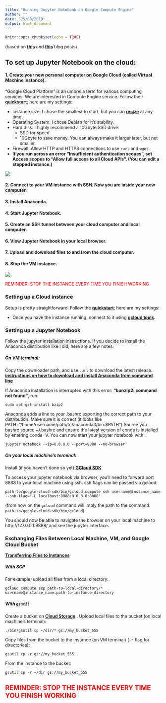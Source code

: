 ```yaml
---
title: "Running Jupyter Notebook on Google Compute Engine"
author: ""
date: "25/08/2019"
output: html_document
---
```


<link rel="stylesheet" href="styles.css" type="text/css">

```r
knitr::opts_chunk$set(echo = TRUE)
```


(based on __[this](https://alexanderwaldin.github.io/jupyter-notebook-rstudio-cloud.html)__ and __[this](https://stharrold.github.io/20151208-ipynb-on-gce-from-chrome.html#fn:lsof-kill)__ blog posts)


## To set up Jupyter Notebook on the cloud:



#### 1. Create your new personal computer on Google Cloud (called Virtual Machine instance).
"Google Cloud Platform" is an umbrella term for various computing services. We are interested in Compute Engine service. Follow their __[quickstart](https://cloud.google.com/compute/docs/quickstart-linux)__; here are my settings:

* Instance size: I chose the smallest to start, but you can __[resize](https://cloud.google.com/compute/docs/instances/changing-machine-type-of-stopped-instance)__ at any time.
* Operating System: I chose Debian for it's stability.
* Hard disk: I highly recommend a 10Gbyte SSD drive: 
  * SSD for speed.
  * 10Gbyte to save money. You can always make it larger later, but not smaller.
* Firewall: Allow HTTP and HTTPS connections to use `curl` and `wget`.
* __If you run across an error "Insufficient authentication scopes", set  Access scopes to "Allow full access to all Cloud APIs". (You can edit a stopped instance.)__

![](./assets/allowCloudAPIs.png)


#### 2. Connect to your VM instance with SSH. Now you are inside your new computer.

#### 3. Install Anaconda.

#### 4. Start Jupyter Notebook.

#### 5. Create an SSH tunnel between your cloud computer and local computer.

#### 6. View Jupyter Notebook in your local browser.

#### 7. Upload and download files to and from the cloud computer.

#### 8. Stop the VM instance.
![](./assets/stop_VM.png)


<span style="color:red">REMINDER: STOP THE INSTANCE EVERY TIME YOU FINISH WORKING</span>


### Setting up a Cloud instance

Setup is pretty straightforward. Follow the __[quickstart](https://cloud.google.com/compute/docs/quickstart-linux)__; here are my settings:



* Once you have the instance running, connect to it using __[gcloud tools](https://cloud.google.com/compute/docs/instances/connecting-to-instance#sshingcloud)__.

### Setting up a Jupyter Notebook
Follow the jupyter installation instructions. If you decide to install the Anaconda distribution like I did, here are a few notes:

##### On VM terminal: 

Copy the downloader path, and use `curl` to download the latest release.
__[instructions on how to download and install Anaconda from command line](https://www.digitalocean.com/community/tutorials/how-to-install-anaconda-on-ubuntu-18-04-quickstart)__

If Anaconda installation is interrupted with this error:  __"bunzip2: command not found"__, run:

    sudo apt-get install bzip2 

Anaconda adds a line to your .bashrc exporting the correct path to your distribution. Make sure it is correct (it looks like PATH="/home/username/path/to/anaconda3/bin:$PATH")
Source you bashrc source ~/.bashrc and ensure the latest version of conda is installed by entering conda -V.
You can now start your jupyter notebook with: 

    jupyter notebook --ip=0.0.0.0 --port=8888 --no-browser 

##### On your local machine's terminal:

Install (if you haven't done so yet) __[GCloud SDK](https://cloud.google.com/sdk/docs/#install_the_latest_cloud_tools_version_cloudsdk_current_version)__

To access your jupyter notebook via  browser, you'll need to forward port 8888 to your local machine using ssh. ssh flags can be passed via gcloud: 

    path-to/google-cloud-sdk/bin/gcloud compute ssh username@instance_name --ssh-flag="-L localhost:8888:0.0.0.0:8888" 
    
(from now on the `gcloud` command will imply the path to the command: `path-to/google-cloud-sdk/bin/gcloud`)

You should now be able to navigate the browser on your local machine to http://127.0.0.1:8888/ and see the jupyter interface.

### Exchanging Files Between Local Machine, VM, and Google Cloud Bucket

__[Transferring Files to Instances](https://cloud.google.com/compute/docs/instances/transfer-files)__

##### With **SCP**

For example, upload all files from a local directory:

    gcloud compute scp path-to-local-directory/* username@instance_name:path-to-instance-directory

##### With **`gsutil`** 

Create a bucket on __[Cloud Storage](https://cloud.google.com/compute/docs/instances/transfer-files#gcstransfer)__ . Upload local files to the bucket (on local machine's terminal): 

    ./bin/gsutil cp ~/dir/* gs://my_bucket_555
    
Copy files from the bucket to the instance (on VM terminal) (`-r` flag for directories):

    gsutil cp -r gs://my_bucket_555 .

From the instance to the bucket:
    
    gsutil cp -r ~/dir gs://my_bucket_555






## <span style="color:red">REMINDER: STOP THE INSTANCE EVERY TIME YOU FINISH WORKING</span>



